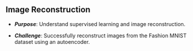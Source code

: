 ## Image Reconstruction {#Image_Reconstruction}

* ***Purpose***: Understand supervised learning and image reconstruction.

* ***Challenge***: Successfully reconstruct images from the Fashion MNIST dataset using an autoencoder.


<!-- ### Task Description -->
<!-- ### Data Scheme -->
<!-- ### Suggestions -->
<!-- ### What to Deliver -->
<!-- ### General guidelines -->